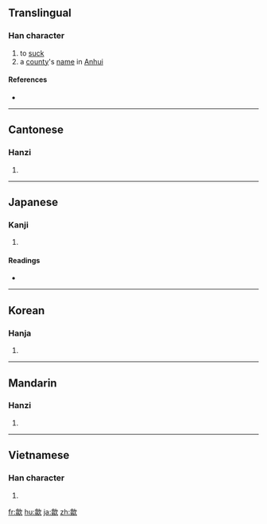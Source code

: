 ==Translingual==

===Han character===
{{Han char|rn=76|rad=欠|as=12|sn=16|four=8718<sub>2</sub>|canj=人一弓人 (OMNO)}}

# to [[suck]]
# a [[county]]'s [[name]] in [[Anhui]]

====References====
* {{Han ref|kx=0572.180|dkj=16204|dj=0960.170|hdz=32151.110|uh=6B59|ud=27481|bh=BEF9|bd=48889}}

----

==Cantonese==

===Hanzi===
{{yue-hanzi|jyut=|y=[[kap1]], [[sip3]]}}

# {{defn|Cantonese|sort=欠12}}

----

==Japanese==

===Kanji===
{{ja-kanji|grade=|rs=欠12}}

# {{defn|Japanese}}

====Readings====
* {{ja-readings|on=[[きゅう]] (kyū), [[しょう]] (shō), [[きょう]] (kyō)|kun=[[すう]] (suu)}}

----

==Korean==

===Hanja===
{{ko-hanja|hangeul=흡|eumhun=|rv=heup|mr=hŭp|y=hup}}

# {{defn|Korean|sort=欠12}}

----

==Mandarin==

===Hanzi===
{{cmn-hanzi|pin=[[shè]] ([[she4]]), [[xī]] ([[xi1]]), [[xì]] ([[xi4]]), [[xié]] ([[xie2]])|wg=she<sup>4</sup>, [[hsi]]<sup>1</sup>, hsi<sup>4</sup>, [[hsieh]]<sup>2</sup>}}

# {{defn|Mandarin|sort=欠12}}

----

==Vietnamese==

===Han character===
{{vi-hantu|[[hấp]], [[sợ]]|rs=欠12}}

# {{defn|Vietnamese|sort=欠12}}

[[fr:歙]]
[[hu:歙]]
[[ja:歙]]
[[zh:歙]]